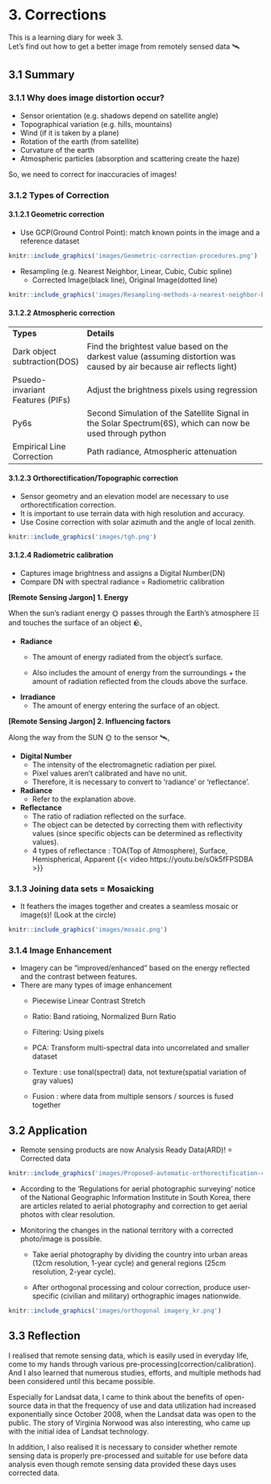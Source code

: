 # 3. Corrections {.unnumbered}

This is a learning diary for week 3.\
Let's find out how to get a better image from remotely sensed data 🛰️

## 3.1 Summary

### 3.1.1 Why does image distortion occur?

-   Sensor orientation (e.g. shadows depend on satellite angle)
-   Topographical variation (e.g. hills, mountains)
-   Wind (if it is taken by a plane)
-   Rotation of the earth (from satellite)
-   Curvature of the earth
-   Atmospheric particles (absorption and scattering create the haze)

So, we need to correct for inaccuracies of images!

### 3.1.2 Types of Correction

#### 3.1.2.1 Geometric correction

-   Use GCP(Ground Control Point): match known points in the image and a reference dataset

```r
knitr::include_graphics('images/Geometric-correction-procedures.png')
```

-   Resampling (e.g. Nearest Neighbor, Linear, Cubic, Cubic spline)
    -   Corrected Image(black line), Original Image(dotted line)

```r
knitr::include_graphics('images/Resampling-methods-a-nearest-neighbor-b-bilinear-interpolation-and-c-cubic.jpg')
```

#### 3.1.2.2 Atmospheric correction

|                                  |                                                                                                                        |
|----------------------------------|------------------------------------------------------------------------------------------------------------------------|
| **Types**                        | **Details**                                                                                                            |
| Dark object subtraction(DOS)     | Find the brightest value based on the darkest value (assuming distortion was caused by air because air reflects light) |
| Psuedo-invariant Features (PIFs) | Adjust the brightness pixels using regression                                                                          |
| Py6s                             | Second Simulation of the Satellite Signal in the Solar Spectrum(6S), which can now be used through python              |
| Empirical Line Correction        | Path radiance, Atmospheric attenuation                                                                                 |

#### 3.1.2.3 Orthorectification/Topographic correction

-   Sensor geometry and an elevation model are necessary to use orthorectification correction.
-   It is important to use terrain data with high resolution and accuracy.
-   Use Cosine correction with solar azimuth and the angle of local zenith.

```r
knitr::include_graphics('images/tgh.png')
```

#### 3.1.2.4 Radiometric calibration

-   Captures image brightness and assigns a Digital Number(DN)
-   Compare DN with spectral radiance = Radiometric calibration

::: callout-note
**\[Remote Sensing Jargon\] 1. Energy**

When the sun's radiant energy 🌞 passes through the Earth's atmosphere ☷ and touches the surface of an object 🪨,

-   **Radiance**
    -   The amount of energy radiated from the object's surface.

    -   Also includes the amount of energy from the surroundings + the amount of radiation reflected from the clouds above the surface.
-   **Irradiance**
    -   The amount of energy entering the surface of an object.
:::

::: callout-note
**\[Remote Sensing Jargon\] 2. Influencing factors**

Along the way from the SUN 🌞 to the sensor 🛰,

-   **Digital Number**
    -   The intensity of the electromagnetic radiation per pixel.
    -   Pixel values aren't calibrated and have no unit.
    -   Therefore, it is necessary to convert to 'radiance' or 'reflectance'.
-   **Radiance**
    -   Refer to the explanation above.
-   **Reflectance**
    -   The ratio of radiation reflected on the surface.
    -   The object can be detected by correcting them with reflectivity values (since specific objects can be determined as reflectivity values).
    -   4 types of reflectance : TOA(Top of Atmosphere), Surface, Hemispherical, Apparent {{< video https://youtu.be/sOk5fFPSDBA >}}
:::

### 3.1.3 Joining data sets = Mosaicking

-   It feathers the images together and creates a seamless mosaic or image(s)! (Look at the circle)

```r
knitr::include_graphics('images/mosaic.png')
```

### 3.1.4 Image Enhancement

-   Imagery can be "improved/enhanced" based on the energy reflected and the contrast between features.
-   There are many types of image enhancement
    -   Piecewise Linear Contrast Stretch

    -   Ratio: Band ratioing, Normalized Burn Ratio

    -   Filtering: Using pixels

    -   PCA: Transform multi-spectral data into uncorrelated and smaller dataset

    -   Texture : use tonal(spectral) data, not texture(spatial variation of gray values)

    -   Fusion : where data from multiple sensors / sources is fused together

## 3.2 Application

-   Remote sensing products are now Analysis Ready Data(ARD)! = Corrected data

```r
knitr::include_graphics('images/Proposed-automatic-orthorectification-chain-Different-steps-are-needed-to-generate-the.png')
```

-   According to the 'Regulations for aerial photographic surveying' notice of the National Geographic Information Institute in South Korea, there are articles related to aerial photography and correction to get aerial photos with clear resolution.

-   Monitoring the changes in the national territory with a corrected photo/image is possible.

    -   Take aerial photography by dividing the country into urban areas (12cm resolution, 1-year cycle) and general regions (25cm resolution, 2-year cycle).

    -   After orthogonal processing and colour correction, produce user-specific (civilian and military) orthographic images nationwide.

```r
knitr::include_graphics('images/orthogonal imagery_kr.png')
```

## 3.3 Reflection

I realised that remote sensing data, which is easily used in everyday life, come to my hands through various pre-processing(correction/calibration). And I also learned that numerous studies, efforts, and multiple methods had been considered until this became possible.

Especially for Landsat data, I came to think about the benefits of open-source data in that the frequency of use and data utilization had increased exponentially since October 2008, when the Landsat data was open to the public. The story of Virginia Norwood was also interesting, who came up with the initial idea of Landsat technology.

In addition, I also realised it is necessary to consider whether remote sensing data is properly pre-processed and suitable for use before data analysis even though remote sensing data provided these days uses corrected data.
